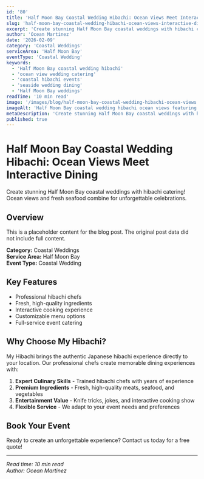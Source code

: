 ```yaml
---
id: '80'
title: 'Half Moon Bay Coastal Wedding Hibachi: Ocean Views Meet Interactive Dining'
slug: 'half-moon-bay-coastal-wedding-hibachi-ocean-views-interactive-dining'
excerpt: 'Create stunning Half Moon Bay coastal weddings with hibachi catering! Ocean views and fresh seafood combine for unforgettable celebrations.'
author: 'Ocean Martinez'
date: '2026-02-09'
category: 'Coastal Weddings'
serviceArea: 'Half Moon Bay'
eventType: 'Coastal Wedding'
keywords:
  - 'Half Moon Bay coastal wedding hibachi'
  - 'ocean view wedding catering'
  - 'coastal hibachi events'
  - 'seaside wedding dining'
  - 'Half Moon Bay weddings'
readTime: '10 min read'
image: '/images/blog/half-moon-bay-coastal-wedding-hibachi-ocean-views.svg'
imageAlt: 'Half Moon Bay coastal wedding hibachi ocean views featuring beautiful ocean sky with coastal cliffs, ocean waves, sandy beach, lighthouse with red roof, flying seagulls, coastal wedding hibachi chef with sailor-style chef hat holding seashell and spatula, bride with ocean breeze veil and beach bouquet, groom in coastal blue attire, wedding guests in sunhats and ocean-themed clothing, hibachi grill with ocean-colored blue and gold flames, fresh seafood display table with lobster, shrimp, scallops, and salmon, beach wedding decorations, scattered seashells, driftwood elements, ocean sunset reflection, HALF MOON BAY COASTAL WEDDING banner, creating romantic seaside wedding atmosphere with interactive dining'
metaDescription: 'Create stunning Half Moon Bay coastal weddings with hibachi catering! Ocean views and fresh seafood combine for unforgettable celebrations.'
published: true
---
```


# Half Moon Bay Coastal Wedding Hibachi: Ocean Views Meet Interactive Dining

Create stunning Half Moon Bay coastal weddings with hibachi catering! Ocean views and fresh seafood combine for unforgettable celebrations.

## Overview

This is a placeholder content for the blog post. The original post data did not include full content.

**Category:** Coastal Weddings  
**Service Area:** Half Moon Bay  
**Event Type:** Coastal Wedding

## Key Features

- Professional hibachi chefs
- Fresh, high-quality ingredients
- Interactive cooking experience
- Customizable menu options
- Full-service event catering

## Why Choose My Hibachi?

My Hibachi brings the authentic Japanese hibachi experience directly to your location. Our professional chefs create memorable dining experiences with:

1. **Expert Culinary Skills** - Trained hibachi chefs with years of experience
2. **Premium Ingredients** - Fresh, high-quality meats, seafood, and vegetables
3. **Entertainment Value** - Knife tricks, jokes, and interactive cooking show
4. **Flexible Service** - We adapt to your event needs and preferences

## Book Your Event

Ready to create an unforgettable experience? Contact us today for a free quote!

---

*Read time: 10 min read*  
*Author: Ocean Martinez*

